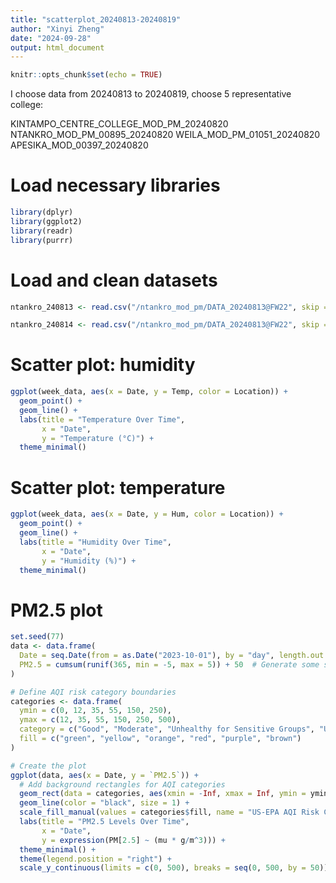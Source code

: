 ```yaml
---
title: "scatterplot_20240813-20240819"
author: "Xinyi Zheng"
date: "2024-09-28"
output: html_document
---
```


```r
knitr::opts_chunk$set(echo = TRUE)
```

I choose data from 20240813 to 20240819,
choose 5 representative college:

KINTAMPO_CENTRE_COLLEGE_MOD_PM_20240820
NTANKRO_MOD_PM_00895_20240820
WEILA_MOD_PM_01051_20240820
APESIKA_MOD_00397_20240820

# Load necessary libraries
```r
library(dplyr)
library(ggplot2)
library(readr)
library(purrr)
```

# Load and clean datasets
```r
ntankro_240813 <- read.csv("/ntankro_mod_pm/DATA_20240813@FW22", skip = 4, header = TRUE)[, 1:3]

ntankro_240814 <- read.csv("/ntankro_mod_pm/DATA_20240813@FW22", skip = 4, header = TRUE)[, 1:3]

```

# Scatter plot: humidity
```r

ggplot(week_data, aes(x = Date, y = Temp, color = Location)) +
  geom_point() +
  geom_line() +
  labs(title = "Temperature Over Time",
       x = "Date",
       y = "Temperature (°C)") +
  theme_minimal()

```

# Scatter plot: temperature
```r
ggplot(week_data, aes(x = Date, y = Hum, color = Location)) +
  geom_point() +
  geom_line() +
  labs(title = "Humidity Over Time",
       x = "Date",
       y = "Humidity (%)") +
  theme_minimal()

```

# PM2.5 plot
```r
set.seed(77)
data <- data.frame(
  Date = seq.Date(from = as.Date("2023-10-01"), by = "day", length.out = 365),
  PM2.5 = cumsum(runif(365, min = -5, max = 5)) + 50  # Generate some sample PM2.5 data
)

# Define AQI risk category boundaries
categories <- data.frame(
  ymin = c(0, 12, 35, 55, 150, 250),
  ymax = c(12, 35, 55, 150, 250, 500),
  category = c("Good", "Moderate", "Unhealthy for Sensitive Groups", "Unhealthy", "Very Unhealthy", "Hazardous"),
  fill = c("green", "yellow", "orange", "red", "purple", "brown")
)

# Create the plot
ggplot(data, aes(x = Date, y = `PM2.5`)) +
  # Add background rectangles for AQI categories
  geom_rect(data = categories, aes(xmin = -Inf, xmax = Inf, ymin = ymin, ymax = ymax, fill = category), alpha = 0.2) +
  geom_line(color = "black", size = 1) +
  scale_fill_manual(values = categories$fill, name = "US-EPA AQI Risk Categories") +
  labs(title = "PM2.5 Levels Over Time",
       x = "Date",
       y = expression(PM[2.5] ~ (mu * g/m^3))) +
  theme_minimal() +
  theme(legend.position = "right") +
  scale_y_continuous(limits = c(0, 500), breaks = seq(0, 500, by = 50))
```


